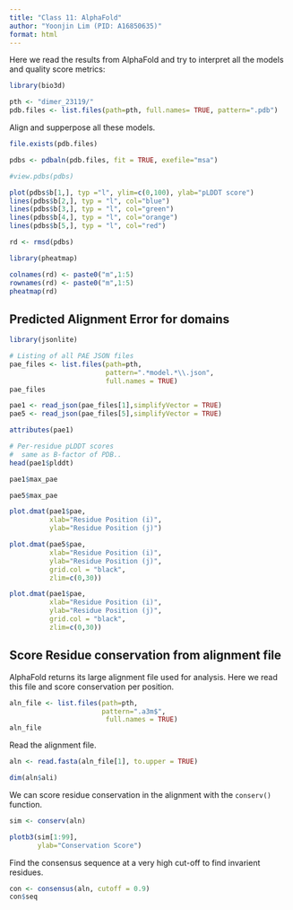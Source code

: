 ```yaml
---
title: "Class 11: AlphaFold"
author: "Yoonjin Lim (PID: A16850635)"
format: html
---
```


Here we read the results from AlphaFold and try to interpret all the models and quality score metrics:

```r
library(bio3d)

pth <- "dimer_23119/"
pdb.files <- list.files(path=pth, full.names= TRUE, pattern=".pdb")
```

Align and supperpose all these models. 
```r
file.exists(pdb.files)
```

```r
pdbs <- pdbaln(pdb.files, fit = TRUE, exefile="msa")
```

```r
#view.pdbs(pdbs)
```

```r
plot(pdbs$b[1,], typ ="l", ylim=c(0,100), ylab="pLDDT score")
lines(pdbs$b[2,], typ = "l", col="blue")
lines(pdbs$b[3,], typ = "l", col="green")
lines(pdbs$b[4,], typ = "l", col="orange")
lines(pdbs$b[5,], typ = "l", col="red")
```

```r
rd <- rmsd(pdbs)

library(pheatmap)

colnames(rd) <- paste0("m",1:5)
rownames(rd) <- paste0("m",1:5)
pheatmap(rd)

```


## Predicted Alignment Error for domains 

```r
library(jsonlite)

# Listing of all PAE JSON files
pae_files <- list.files(path=pth,
                        pattern=".*model.*\\.json",
                        full.names = TRUE)
pae_files
```

```r
pae1 <- read_json(pae_files[1],simplifyVector = TRUE)
pae5 <- read_json(pae_files[5],simplifyVector = TRUE)

attributes(pae1)
```

```r
# Per-residue pLDDT scores 
#  same as B-factor of PDB..
head(pae1$plddt)
```

```r
pae1$max_pae
```

```r
pae5$max_pae
```

```r
plot.dmat(pae1$pae, 
          xlab="Residue Position (i)",
          ylab="Residue Position (j)")
```

```r
plot.dmat(pae5$pae, 
          xlab="Residue Position (i)",
          ylab="Residue Position (j)",
          grid.col = "black",
          zlim=c(0,30))
```

```r
plot.dmat(pae1$pae, 
          xlab="Residue Position (i)",
          ylab="Residue Position (j)",
          grid.col = "black",
          zlim=c(0,30))
```


## Score Residue conservation from alignment file

AlphaFold returns its large alignment file used for analysis. 
Here we read this file and score conservation per position. 

```r
aln_file <- list.files(path=pth,
                       pattern=".a3m$",
                        full.names = TRUE)
aln_file
```

Read the alignment file. 
```r
aln <- read.fasta(aln_file[1], to.upper = TRUE)
```

```r
dim(aln$ali)
```

We can score residue conservation in the alignment with the `conserv()` function.

```r
sim <- conserv(aln)
```

```r
plotb3(sim[1:99],
       ylab="Conservation Score")
```


Find the consensus sequence at a very high cut-off to find invarient residues.

```r
con <- consensus(aln, cutoff = 0.9)
con$seq
```

